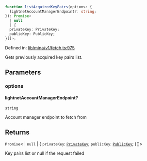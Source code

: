 ```ts
function listAcquiredKeyPairs(options: {
  lightnetAccountManagerEndpoint?: string;
}): Promise<
  | null
  | {
  privateKey: PrivateKey;
  publicKey: PublicKey;
}[]>;
```

Defined in: [lib/mina/v1/fetch.ts:975](https://github.com/o1-labs/o1js/blob/fca908c243ee8e908efacaf73a882d48759e675a/src/lib/mina/v1/fetch.ts#L975)

Gets previously acquired key pairs list.

## Parameters

### options

#### lightnetAccountManagerEndpoint?

`string`

Account manager endpoint to fetch from

## Returns

`Promise`\<
  \| `null`
  \| \{
  `privateKey`: [`PrivateKey`](../../../../classes/PrivateKey.mdx);
  `publicKey`: [`PublicKey`](../../../../classes/PublicKey.mdx);
\}[]\>

Key pairs list or null if the request failed
